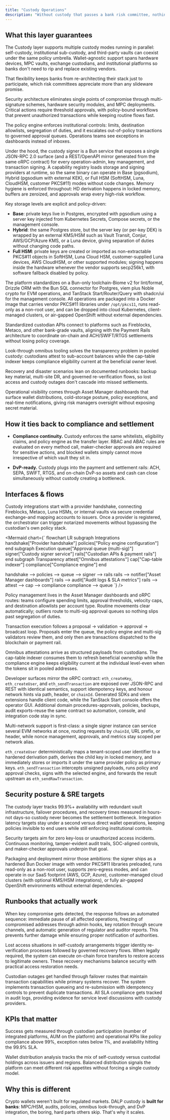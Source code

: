 ```yaml
---
title: "Custody Operations"
description: "Without custody that passes a bank risk committee, nothing scales. The DALP Custody layer combines institutional multi-sig/HSM controls, policy automation, recovery runbooks, and custodian APIs with omnibus look-through so compliance and cap-table truth survive real custody setups-backed by 99.9%+ availability targets and zero-incident ambitions."
---
```


## What this layer guarantees

The Custody layer supports multiple custody modes running in parallel: self-custody, institutional sub-custody, and third-party vaults can coexist under the same policy umbrella. Wallet-agnostic support spans hardware devices, MPC vaults, exchange custodians, and institutional platforms so banks don't need to rip and replace existing vendors.

That flexibility keeps banks from re-architecting their stack just to participate, which risk committees appreciate more than any slideware promise.

Security architecture eliminates single points of compromise through multi-signature schemes, hardware security modules, and MPC deployments. Critical actions require threshold approvals, with policy-bound workflows that prevent unauthorized transactions while keeping routine flows fast.

The policy engine enforces institutional controls: limits, destination allowlists, segregation of duties, and it escalates out-of-policy transactions to governed approval queues. Operations teams see exceptions in dashboards instead of inboxes.

Under the hood, the custody signer is a Bun service that exposes a single JSON-RPC 2.0 surface (and a REST/OpenAPI mirror generated from the same oRPC contract) for every operation-admin, key management, and transaction signing. A capability registry loads storage and signing providers at runtime, so the same binary can operate in Base (pgsodium), Hybrid (pgsodium with external KEK), or Full HSM (SoftHSM, Luna, CloudHSM, customer PKCS#11) modes without code changes. Memory hygiene is enforced throughout: HD derivation happens in locked memory, buffers are zeroized, and approvals wrap every high-risk workflow.

Key storage levels are explicit and policy-driven:

- **Base**: private keys live in Postgres, encrypted with pgsodium using a server key injected from Kubernetes Secrets, Compose secrets, or the management console.
- **Hybrid**: the same Postgres store, but the server key (or per-key DEK) is wrapped by an external KMS/HSM such as Vault Transit, Conjur, AWS/GCP/Azure KMS, or a Luna device, giving separation of duties without changing code paths.
- **Full HSM**: private keys are created or imported as non-extractable PKCS#11 objects in SoftHSM, Luna Cloud HSM, customer-supplied Luna devices, AWS CloudHSM, or other supported modules; signing happens inside the hardware whenever the vendor supports secp256k1, with software fallback disabled by policy.

The platform standardizes on a Bun-only toolchain-Biome v2 for lint/format, Drizzle ORM with the Bun SQL connector for Postgres, viem plus Noble crypto for EVM operations, and TanStack Start/Router/Query with shadcn/ui for the management console. All operations are packaged into a Docker image that carries vendor PKCS#11 libraries under `/opt/pkcs11`, runs read-only as a non-root user, and can be dropped into cloud Kubernetes, client-managed clusters, or air-gapped OpenShift without external dependencies.

Standardized custodian APIs connect to platforms such as Fireblocks, Metaco, and other bank-grade vaults, aligning with the Payment Rails architecture to coordinate on-chain and ACH/SWIFT/RTGS settlements without losing policy coverage.

Look-through omnibus tooling solves the transparency problem in pooled custody: custodians attest to sub-account balances while the cap-table indexer keeps compliance eligibility current at the beneficial owner level.

Recovery and disaster scenarios lean on documented runbooks: backup key material, multi-site DR, and governed re-verification flows, so lost access and custody outages don't cascade into missed settlements.

Operational visibility comes through Asset Manager dashboards that surface wallet distributions, cold-storage posture, policy exceptions, and real-time notifications, giving risk managers oversight without exposing secret material.

## How it ties back to compliance and settlement

- **Compliance continuity.** Custody enforces the same whitelists, eligibility claims, and policy engine as the transfer layer. RBAC and ABAC rules are evaluated on every method call, maker-checker approvals are required for sensitive actions, and blocked wallets simply cannot move irrespective of which vault they sit in.

- **DvP-ready.** Custody plugs into the payment and settlement rails: ACH, SEPA, SWIFT, RTGS, and on-chain DvP-so assets and cash can close simultaneously without custody creating a bottleneck.

## Interfaces & flows

Custody integrations start with a provider handshake, connecting Fireblocks, Metaco, Luna HSMs, or internal vaults via secure credential exchange-and mapping accounts to issuers. Once a provider is registered, the orchestrator can trigger notarized movements without bypassing the custodian's own policy stack.

<Mermaid
  chart={`
flowchart LR
  subgraph Integrations
    handshake["Provider handshake"]
    policies["Policy engine configuration"]
  end
  subgraph Execution
    queue["Approval queue (multi-sig)"]
    signer["Custody signer service"]
    rails["Custodian APIs & payment rails"]
  end
  subgraph Transparency
    attest["Omnibus attestations"]
    cap["Cap-table indexer"]
    compliance["Compliance engine"]
  end

  handshake --> policies --> queue --> signer --> rails
  rails --> notifier["Asset Manager dashboards"]
  rails --> audit["Audit logs & SLA metrics"]
  rails --> attest --> cap --> compliance
  compliance --> queue
`}
/>

Policy management lives in the Asset Manager dashboards and oRPC routes: teams configure spending limits, approval thresholds, velocity caps, and destination allowlists per account type. Routine movements clear automatically; outliers route to multi-sig approval queues so nothing slips past segregation of duties.

Transaction execution follows a proposal -> validation -> approval -> broadcast loop. Proposals enter the queue, the policy engine and multi-sig validators review them, and only then are transactions dispatched to the blockchain or payment rail.

Omnibus attestations arrive as structured payloads from custodians. The cap-table indexer consumes them to refresh beneficial ownership while the compliance engine keeps eligibility current at the individual level-even when the tokens sit in pooled addresses.

Developer surfaces mirror the oRPC contract: `eth_createKey`, `eth_createUser`, and `eth_sendTransaction` are exposed over JSON-RPC and REST with identical semantics, support idempotency keys, and honour network hints via path, header, or `chainId`. Generated SDKs and viem extensions handle client code, while the TanStack Start console offers the operator GUI. Additional domain procedures-approvals, policies, backups, audit exports-reuse the same contract so automation, console, and integration code stay in sync.

Multi-network support is first-class: a single signer instance can service several EVM networks at once, routing requests by `chainId`, URL prefix, or header, while nonce management, approvals, and metrics stay scoped per network alias.

`eth_createUser` deterministically maps a tenant-scoped user identifier to a hardened derivation path, derives the child key in locked memory, and immediately stores or imports it under the same provider policy as primary keys. `eth_sendTransaction` intercepts unsigned payloads, runs policy and approval checks, signs with the selected engine, and forwards the result upstream as `eth_sendRawTransaction`.

## Security posture & SRE targets

The custody layer tracks 99.9%+ availability with redundant vault infrastructure, failover procedures, and recovery times measured in hours-not days-so custody never becomes the settlement bottleneck. Integration latency targets stay under a second versus direct wallet operations, keeping policies invisible to end users while still enforcing institutional controls.

Security targets aim for zero key-loss or unauthorized access incidents. Continuous monitoring, tamper-evident audit trails, SOC-aligned controls, and maker-checker approvals underpin that goal.

Packaging and deployment mirror those ambitions: the signer ships as a hardened Bun Docker image with vendor PKCS#11 libraries preloaded, runs read-only as a non-root user, supports zero-egress modes, and can operate in our SaaS footprint (AWS, GCP, Azure), customer-managed cloud clusters (with optional KMS/HSM integrations), or fully air-gapped OpenShift environments without external dependencies.

## Runbooks that actually work

When key compromise gets detected, the response follows an automated sequence: immediate pause of all affected operations, freezing of compromised addresses through admin hooks, key rotation through secure channels, and automatic generation of regulator and auditor reports. This prevents further damage while ensuring proper notification of authorities.

Lost access situations in self-custody arrangements trigger identity re-verification processes followed by governed recovery flows. When legally required, the system can execute on-chain force transfers to restore access to legitimate owners. These recovery mechanisms balance security with practical access restoration needs.

Custodian outages get handled through failover routes that maintain transaction capabilities while primary systems recover. The system implements transaction queueing and re-submission with idempotency controls to prevent duplicate transactions. All SLA compliance gets tracked in audit logs, providing evidence for service level discussions with custody providers.

## KPIs that matter

Success gets measured through custodian participation (number of integrated platforms, AUM on the platform) and operational KPIs like policy compliance above 99%, exception rates below 1%, and availability hitting the 99.9% SLA.

Wallet distribution analysis tracks the mix of self-custody versus custodial holdings across issuers and regions. Balanced distribution signals the platform can meet different risk appetites without forcing a single custody model.

## Why this is different

Crypto wallets weren't built for regulated markets. DALP custody is **built for banks**: MPC/HSM, audits, policies, omnibus look-through, and DvP integration, the boring, hard parts others skip. That's why it scales.
